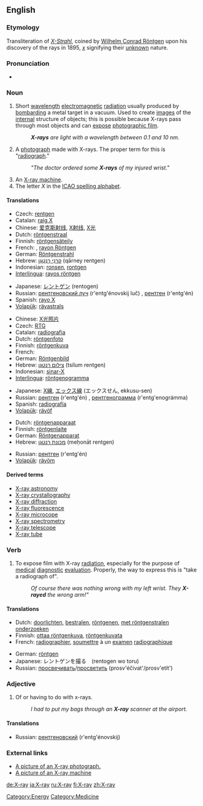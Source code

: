 ==English==

{{wikipedia}}

===Etymology===
Transliteration of {{G.}} ''[[X-Strahl]]'', coined by [[Wilhelm_R%F6ntgen|Wilhelm Conrad Röntgen]] upon his discovery of the rays in 1895, ''[[x]]'' signifying their [[unknown]] nature.

===Pronunciation===
*{{audio|en-us-X-ray.ogg|Audio (US)}}

===Noun===
{{en-noun|sg=[[X]]-[[ray]]}}

# Short [[wavelength]] [[electromagnetic]] [[radiation]] usually produced by [[bombard]]ing a metal target in a vacuum. Used to create [[image]]s of the [[internal]] structure of objects; this is possible because X-rays pass through most objects and can [[expose]] [[photographic film]].
#: '''''X-rays''' are light with a wavelength between 0.1 and 10 nm.''
# {{colloquial}} A [[photograph]] made with X-rays.  The proper term for this is "[[radiograph]]."
#:'' "The doctor ordered some '''X-rays''' of my injured wrist." ''
# An [[X-ray machine]]. 
# The letter ''X'' in the [[ICAO spelling alphabet]].

====Translations====
{{trans-top|short wavelength electromagnetic radiation}}
*Czech: [[rentgen]] {{m}}
*Catalan: [[raig X]] {{m}}
*Chinese: [[爱克斯射线]], [[X射线]], [[X光]]
*Dutch: [[röntgenstraal]] {{f}}
*Finnish: [[röntgensäteily]]
*French: {{trad|fr|rayon X}} {{m}}, [[rayon Röntgen]] {{m}}
*German: [[Röntgenstrahl]] {{m}}
*Hebrew: [[קרני רנטגן|קַרנֵי רֶנְטְגֶן]] (qārney rentgen) {{f}}
*Indonesian: [[ronsen]], [[rontgen]]
*[[Interlingua]]: [[rayos röntgen]]
{{trans-mid}}
*Japanese: [[レントゲン]] (rentogen)
*Russian: [[рентгеновский луч]] (r'entg'énovskij luč) {{m}}, [[рентген]] (r'entg'én) {{m}}
*Spanish: [[rayo X]] {{m}}
*[[Volapük]]: [[räyastrals]]
{{trans-bottom}}

{{trans-top|a photograph made with X-rays}}
*Chinese: [[X光照片]]
*Czech: [[RTG]] {{n}}
*Catalan: [[radiografia]] {{f}}
*Dutch: [[röntgenfoto]] {{f}}
*Finnish: [[röntgenkuva]]
*French: {{trad|fr|radiographie}} {{f}}
*German: [[Röntgenbild]] {{n}}
*Hebrew: [[צילום רנטגן]] (tsilum rentgen) {{m}}
*Indonesian: [[sinar-X]]
*[[Interlingua]]: [[röntgenogramma]]
{{trans-mid}}
*Japanese: [[X線]], [[エックス線]] (エックスせん, ekkusu-sen)
*Russian: [[рентген]] (r'entg'én) {{m}}, [[рентгенограмма]] (r'entg'enográmma) {{f}}
*Spanish: [[radiografía]] {{f}}
*[[Volapük]]: [[räyöf]]
{{trans-bottom}}

{{trans-top|an X-ray machine}}
*Dutch: [[röntgenapparaat]] {{n}}
*Finnish: [[röntgenlaite]]
*German: [[Röntgenapparat]] {{m}}
*Hebrew: [[מכונת רנטגן]] (meḥonāt rentgen) {{f}}
{{trans-mid}}
*Russian: [[рентген]] (r'entg'én) {{m}}
*[[Volapük]]: [[räyöm]]
{{trans-bottom}}

====Derived terms====
*[[X-ray astronomy]]
*[[X-ray crystallography]]
*[[X-ray diffraction]]
*[[X-ray fluorescence]]
*[[X-ray microcope]]
*[[X-ray spectrometry]]
*[[X-ray telescope]]
*[[X-ray tube]]

===Verb===
{{en-verb}}

# {{context|transitive|colloquial}} To expose film with X-ray [[radiation]], especially for the purpose of [[medical]] [[diagnostic]] [[evaluation]].  Properly, the way to express this is "take a radiograph of".
#:''Of course there was nothing wrong with my left wrist. They '''X-rayed''' the wrong arm!"''

====Translations====
{{trans-top|to expose film with X-ray radiation}}
*Dutch: [[doorlichten]], [[bestralen]], [[röntgenen]], [[met röntgenstralen onderzoeken]]
*Finnish: [[ottaa röntgenkuva]], [[röntgenkuvata]]
*French: [[radiographier]], [[soumettre]] à un [[examen]] [[radiographique]]
{{trans-mid}}
*German: [[röntgen]]
*Japanese: レントゲンを撮る　(rentogen wo toru)
*Russian: [[просвечивать]]/[[просветить]] (prosv'éčivat'/prosv'etít')
{{trans-bottom}}

===Adjective===
{{en-adj|-}}

# Of or having to do with x-rays.
#: ''I had to put my bags through an '''X-ray''' scanner at the airport.''

====Translations====
{{trans-top|of or having to do with x-rays}}
{{trans-mid}}
*Russian: [[рентгеновский]] (r'entg'énovskij)
{{trans-bottom}}

===External links===
*[http://www.onlinetelemedicine.com/html/product/sam_images/X-Ray.jpg A picture of an X-ray photograph.]
*[http://www.miami-med.com/images/X-RAY-URS_Sinus-SM.jpg A picture of an X-ray machine]

[[Category:Energy]]
[[Category:Medicine]]

[[de:X-ray]]
[[ja:X-ray]]
[[ru:X-ray]]
[[fi:X-ray]]
[[zh:X-ray]]